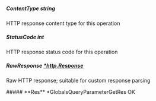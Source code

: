 
##### **ContentType** string
HTTP response content type for this operation

##### **StatusCode** int
HTTP response status code for this operation

##### **RawResponse** [*http.Response](https://pkg.go.dev/net/http#Response)
Raw HTTP response; suitable for custom response parsing

<Collapsible>
    ##### **Res** *GlobalsQueryParameterGetRes
    OK
    <Collapsible.Break/>
    <GlobalsQueryParameterGetRes/>
</Collapsible>


